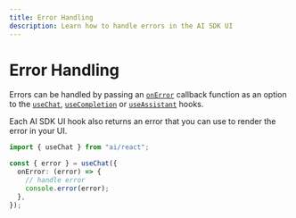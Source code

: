 ```yaml
---
title: Error Handling
description: Learn how to handle errors in the AI SDK UI
---
```


# Error Handling

Errors can be handled by passing an [`onError`](/docs/reference/ai-sdk-ui/use-chat#on-error) callback function as an option to the [`useChat`](/docs/reference/ai-sdk-ui/use-chat), [`useCompletion`](/docs/reference/ai-sdk-ui/use-completion) or [`useAssistant`](/docs/reference/ai-sdk-ui/use-assistant) hooks.

Each AI SDK UI hook also returns an error that you can use to render the error in your UI.

```ts highlight="3,8-10"
import { useChat } from "ai/react";

const { error } = useChat({
  onError: (error) => {
    // handle error
    console.error(error);
  },
});
```
